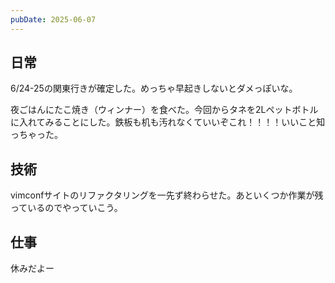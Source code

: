 ```yaml
---
pubDate: 2025-06-07
---
```



## 日常

6/24-25の関東行きが確定した。めっちゃ早起きしないとダメっぽいな。

夜ごはんにたこ焼き（ウィンナー）を食べた。今回からタネを2Lペットボトルに入れてみることにした。鉄板も机も汚れなくていいぞこれ！！！！いいこと知っちゃった。

## 技術

vimconfサイトのリファクタリングを一先ず終わらせた。あといくつか作業が残っているのでやっていこう。

## 仕事

休みだよー
